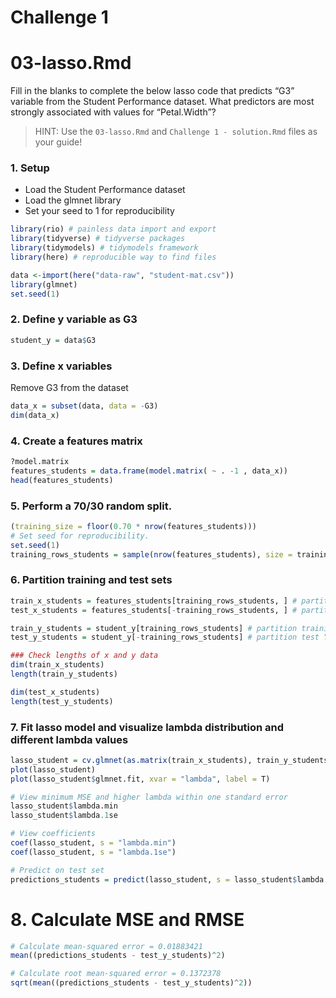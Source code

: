 # Challenge 1 
# 03-lasso.Rmd 

Fill in the blanks to complete the below lasso code that predicts "G3" variable from the Student Performance dataset. What predictors are most strongly associated with values for "Petal.Width"? 

> HINT: Use the `03-lasso.Rmd` and `Challenge 1 - solution.Rmd` files as your guide!

### 1. Setup
- Load the Student Performance dataset 
- Load the glmnet library
- Set your seed to 1 for reproducibility

```r
library(rio) # painless data import and export
library(tidyverse) # tidyverse packages 
library(tidymodels) # tidymodels framework 
library(here) # reproducible way to find files 

data <-import(here("data-raw", "student-mat.csv"))
library(glmnet)
set.seed(1)
```

### 2. Define y variable as G3
```r
student_y = data$G3
```

### 3. Define x variables
Remove G3 from the dataset
```r
data_x = subset(data, data = -G3)
dim(data_x)
```

### 4. Create a features matrix
```r
?model.matrix
features_students = data.frame(model.matrix( ~ . -1 , data_x))
head(features_students)
```

### 5. Perform a 70/30 random split.
```r
(training_size = floor(0.70 * nrow(features_students)))
# Set seed for reproducibility.
set.seed(1)
training_rows_students = sample(nrow(features_students), size = training_size)
```

### 6. Partition training and test sets
```r
train_x_students = features_students[training_rows_students, ] # partition training dataset
test_x_students = features_students[-training_rows_students, ] # partition test dataset

train_y_students = student_y[training_rows_students] # partition training Y vector labels
test_y_students = student_y[-training_rows_students] # partition test Y vector labels

### Check lengths of x and y data
dim(train_x_students)
length(train_y_students)

dim(test_x_students)
length(test_y_students)
```

### 7. Fit lasso model and visualize lambda distribution and different lambda values
```r
lasso_student = cv.glmnet(as.matrix(train_x_students), train_y_students, family = "gaussian", alpha = 1)
plot(lasso_student)
plot(lasso_student$glmnet.fit, xvar = "lambda", label = T)

# View minimum MSE and higher lambda within one standard error
lasso_student$lambda.min
lasso_student$lambda.1se

# View coefficients
coef(lasso_student, s = "lambda.min")
coef(lasso_student, s = "lambda.1se")

# Predict on test set
predictions_students = predict(lasso_student, s = lasso_student$lambda.1se, newx = as.matrix(test_x_students))
```

# 8. Calculate MSE and RMSE
```r
# Calculate mean-squared error = 0.01883421
mean((predictions_students - test_y_students)^2)

# Calculate root mean-squared error = 0.1372378
sqrt(mean((predictions_students - test_y_students)^2))
```
